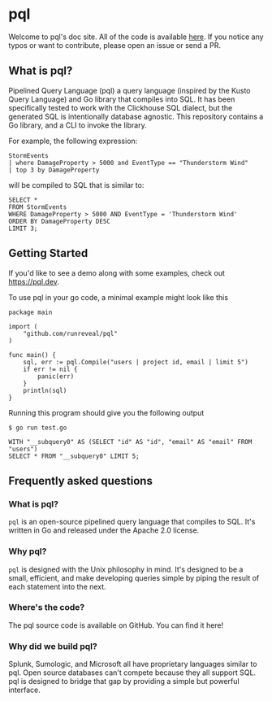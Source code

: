 # pql
 
Welcome to pql's doc site. All of the code is available [here](https://github.com/runreveal/pql-docs). If you notice any
typos or want to contribute, please open an issue or send a PR.

## What is pql?

Pipelined Query Language (pql) a query language (inspired by the Kusto Query
Language) and Go library that compiles into SQL. It has been specifically
tested to work with the Clickhouse SQL dialect, but the generated SQL is
intentionally database agnostic. This repository contains a Go library, and a
CLI to invoke the library.

For example, the following expression:

```
StormEvents
| where DamageProperty > 5000 and EventType == "Thunderstorm Wind"
| top 3 by DamageProperty
```

will be compiled to SQL that is similar to:
```
SELECT *
FROM StormEvents
WHERE DamageProperty > 5000 AND EventType = 'Thunderstorm Wind'
ORDER BY DamageProperty DESC
LIMIT 3;
```

## Getting Started
If you'd like to see a demo along with some examples, check out https://pql.dev.

To use pql in your go code, a minimal example might look like this

```
package main

import (
	"github.com/runreveal/pql"
)

func main() {
	sql, err := pql.Compile("users | project id, email | limit 5")
	if err != nil {
		panic(err)
	}
	println(sql)
}
```

Running this program should give you the following output

```
$ go run test.go

WITH "__subquery0" AS (SELECT "id" AS "id", "email" AS "email" FROM "users")
SELECT * FROM "__subquery0" LIMIT 5;
```

## Frequently asked questions
### What is pql?
`pql` is an open-source pipelined query language that compiles to SQL. It's written in Go and released under the Apache 2.0 license.

### Why pql?
`pql` is designed with the Unix philosophy in mind. It's designed to be a small, efficient, and make developing queries simple by piping the result of each statement into the next.

### Where's the code?
The pql source code is available on GitHub. You can find it here!

### Why did we build pql?
Splunk, Sumologic, and Microsoft all have proprietary languages similar to pql. Open source databases can't compete because they all support SQL. pql is designed to bridge that gap by providing a simple but powerful interface.



